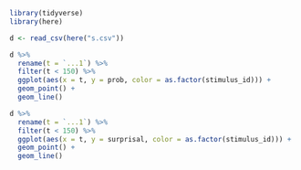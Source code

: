 ```r
library(tidyverse)
library(here)

d <- read_csv(here("s.csv"))
```

```r
d %>% 
  rename(t = `...1`) %>% 
  filter(t < 150) %>% 
  ggplot(aes(x = t, y = prob, color = as.factor(stimulus_id))) + 
  geom_point() + 
  geom_line() 

d %>% 
  rename(t = `...1`) %>% 
  filter(t < 150) %>% 
  ggplot(aes(x = t, y = surprisal, color = as.factor(stimulus_id))) +
  geom_point() + 
  geom_line() 
```

